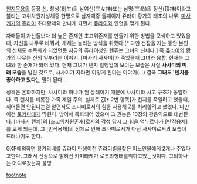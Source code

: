 [[천지무용]]의 등장 [[신]]. 창생(創生)의 삼여신(三女神)또는 삼명(三命)의 정신(頂神)이라고 불리는 고위차원지성체중 한명으로 삼자매중 둘째이자 쥬라이 황가의 태초의 나무. [[마사키]]가의 [[쥬라이]] 초대황제와 만나게 되면서 [[쥬라이]]와 인연을 맺게 된다.

자매들이 자신들보다 더 높은 존재인 초고위존재를 만들기 위한 방법을 모색하고 있었을때, 자신을 나무로 바꿔서, 개체는 늘리는 방식을 취했다.[* 다만 선잠을 자는 동안 본인의 신체도 수목화가 되었던듯 지금의 쥬라이성인 텐쥬는 그녀의 신체다.] 즉 [[쥬라이]]의 황가의 나무는 신의 일부라는 이야기. [마사키 사사미]가 죽었을때 그녀와 융합. 현재는 그녀와 한 존재가 되어 있다. 현재 그녀가 텐치 일행앞에 보이는 모습은 사실 '''사사미의 미래 모습'''을 빌린 것으로, 사사미가 자라면 이렇게 된다는 이야기(…) 결국 '''그녀도 '텐치를 좋아하고 있다'''는 말이 된다….

성격은 온화하지만, 사사미와 하나가 된 상태이기 때문에 사사미와 사고 구조가 동일하다. 즉 텐치를 비롯한 가족 제일 주의. 실제로 [[Z]][* 2번 항목]가 천지를 죽일려고 했을때, 끼어들면 안된다는걸 알면서도 츠나미로서의 힘을 사용해 Z를 처리할려고 했었다. 다만 이건 [[토키미]]에게 막힌다. 방어에 특화되어 있으며 그 권능은 10장의 광응익으로 대변된다. [마사키 텐치]의 [초고위차원존재]로서의 각성 당시 그 힘을 억누르다가 [반작용체]를 보게 되는데, 그 [반작용체]의 정체로 인해 츠나미로서가 아닌 사사미로서의 모습이 드러나기도 한다.

GXP에의하면  황가의배를 쥬라이 탄생이전 쥬라이별을찾은 어느인물에게 2개나 주었다고한다. 그래서 신상으로 밝혀진 카미타케가 로봇의형태를취하고있는것이다. 그외하나는 어디로갔는지 불명

[[footnote]]
